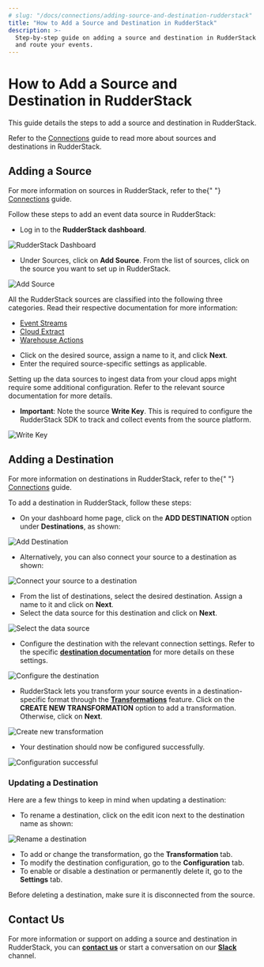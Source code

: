 ```yaml
---
# slug: "/docs/connections/adding-source-and-destination-rudderstack"
title: "How to Add a Source and Destination in RudderStack"
description: >-
  Step-by-step guide on adding a source and destination in RudderStack to track
  and route your events.
---
```


# How to Add a Source and Destination in RudderStack

This guide details the steps to add a source and destination in RudderStack.

<div class="successBlock">
  Refer to the <a href="../../connections/">Connections</a> guide to read more about
  sources and destinations in RudderStack.
</div>

## Adding a Source

<div class="successBlock">

  For more information on sources in RudderStack, refer to the{" "}
  <a href="../../connections/">Connections</a> guide.
</div>

Follow these steps to add an event data source in RudderStack:

- Log in to the **RudderStack dashboard**.

<!-- <img src="../../images/assets/1 (26).png" /> -->

<img src="../../images/assets/1 (26).png" alt="RudderStack Dashboard" />
<span class="imageTitle"></span>

- Under Sources, click on **Add Source**. From the list of sources, click on the source you want to set up in RudderStack.

<!-- <img src="../../images/assets/2 (30).png" /> -->

<img src="../../images/assets/2 (30).png" alt="Add Source" />

<div class="successBlock">

  All the RudderStack sources are classified into the following three
  categories. Read their respective documentation for more information:
  <ul>
    <li>
      <a href="../../stream-sources/">Event Streams</a>
    </li>
    <li>
      <a href="../../cloud-extract-sources/">Cloud Extract</a>
    </li>
    <li>
      <a href="../../warehouse-actions/">Warehouse Actions</a>
    </li>
  </ul>
</div>

- Click on the desired source, assign a name to it, and click **Next**.
- Enter the required source-specific settings as applicable.

<div class="warningBlock">

  Setting up the data sources to ingest data from your cloud apps might require
  some additional configuration. Refer to the relevant source documentation for
  more details.
</div>

- **Important**: Note the source **Write Key**. This is required to configure the RudderStack SDK to track and collect events from the source platform.

<!-- <img src="../../images/assets/latest.png" /> -->

<img src="../../images/assets/latest.png" alt="Write Key" />

## Adding a Destination

<div class="successBlock">

  For more information on destinations in RudderStack, refer to the{" "}
  <a href="../../connections/">Connections</a> guide.
</div>

To add a destination in RudderStack, follow these steps:

- On your dashboard home page, click on the **ADD DESTINATION** option under **Destinations**, as shown:

<!-- <img src="../../images/assets/1 (27).png" /> -->

<img src="../../images/assets/1 (27).png" alt="Add Destination" />
<span class="imageTitle"></span>

- Alternatively, you can also connect your source to a destination as shown:

<!-- <img src="../../images/assets/latest-1.png" /> -->

<img
  src="../../images/assets/latest-1.png"
  alt="Connect your source to a destination"
/>
<span class="imageTitle"></span>

- From the list of destinations, select the desired destination. Assign a name to it and click on **Next**.
- Select the data source for this destination and click on **Next**.

<!-- <img src="../../images/assets/screen-shot-2021-05-19-at-4.54.30-pm.png" /> -->

<img
  src="../../images/assets/screen-shot-2021-05-19-at-4.54.30-pm.png"
  alt="Select the data source"
/>
<span class="imageTitle"></span>

- Configure the destination with the relevant connection settings. Refer to the specific [**destination documentation**](../../destinations/) for more details on these settings.

<!-- <img src="../../images/assets/ga1 (1).png" /> -->

<img src="../../images/assets/ga1 (1).png" alt="Configure the destination" />
<span class="imageTitle"></span>

- RudderStack lets you transform your source events in a destination-specific format through the [**Transformations**](../../adding-a-new-user-transformation-in-rudderstack/) feature. Click on the **CREATE NEW TRANSFORMATION** option to add a transformation. Otherwise, click on **Next**.

<!-- <img src="../../images/assets/screen-shot-2021-05-19-at-5.01.56-pm (1).png" /> -->

<img
  src="../../images/assets/screen-shot-2021-05-19-at-5.01.56-pm (1).png"
  alt="Create new transformation"
/>
<span class="imageTitle"></span>

- Your destination should now be configured successfully.

<!-- <img src="../../images/assets/latest23.png" /> -->

<img src="../../images/assets/latest23.png" alt="Configuration successful" />

### Updating a Destination

Here are a few things to keep in mind when updating a destination:

- To rename a destination, click on the edit icon next to the destination name as shown:

<!-- <img src="../../images/assets/screen-shot-2021-08-25-at-11.18.08-am.png" /> -->

<img
  src="../../images/assets/screen-shot-2021-08-25-at-11.18.08-am.png"
  alt="Rename a destination"
/>
<span class="imageTitle"></span>

- To add or change the transformation, go the **Transformation** tab.
- To modify the destination configuration, go to the **Configuration** tab.
- To enable or disable a destination or permanently delete it, go to the **Settings** tab.

<div class="warningBlock">

  Before deleting a destination, make sure it is disconnected from the source.
</div>

## Contact Us

For more information or support on adding a source and destination in RudderStack, you can [**contact us**](mailto:%20docs@rudderstack.com) or start a conversation on our [**Slack**](https://rudderstack.com/join-rudderstack-slack-community) channel.
